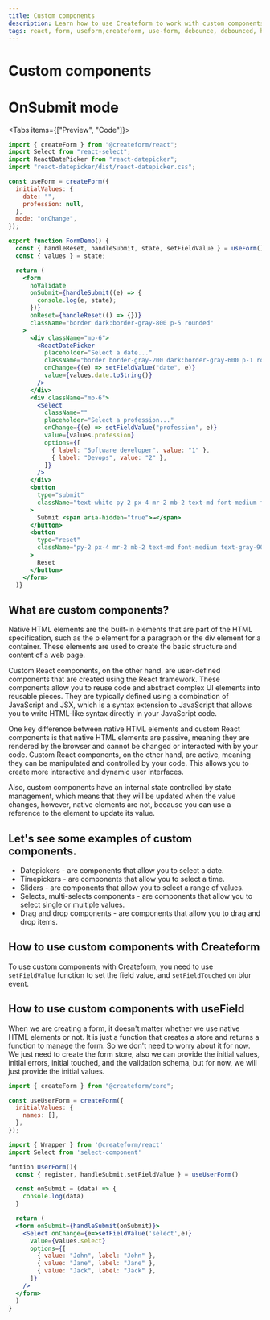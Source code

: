 ```yaml
---
title: Custom components
description: Learn how to use Createform to work with custom components.
tags: react, form, useform,createform, use-form, debounce, debounced, hook, react-select, select
---
```


# Custom components



# OnSubmit mode

<Tabs items={["Preview", "Code"]}>
  <Tab>
    <FormDemo />
  </Tab>
  <Tab>
```jsx
import { createForm } from "@createform/react";
import Select from "react-select";
import ReactDatePicker from "react-datepicker";
import "react-datepicker/dist/react-datepicker.css";

const useForm = createForm({
  initialValues: {
    date: "",
    profession: null,
  },
  mode: "onChange",
});

export function FormDemo() {
  const { handleReset, handleSubmit, state, setFieldValue } = useForm();
  const { values } = state;

  return (
    <form
      noValidate
      onSubmit={handleSubmit((e) => {
        console.log(e, state);
      })}
      onReset={handleReset(() => {})}
      className="border dark:border-gray-800 p-5 rounded"
    >
      <div className="mb-6">
        <ReactDatePicker
          placeholder="Select a date..."
          className="border border-gray-200 dark:border-gray-600 p-1 rounded w-full"
          onChange={(e) => setFieldValue("date", e)}
          value={values.date.toString()}
        />
      </div>
      <div className="mb-6">
        <Select
          className=""
          placeholder="Select a profession..."
          onChange={(e) => setFieldValue("profession", e)}
          value={values.profession}
          options={[
            { label: "Software developer", value: "1" },
            { label: "Devops", value: "2" },
          ]}
        />
      </div>
      <button
        type="submit"
        className="text-white py-2 px-4 mr-2 mb-2 text-md font-medium focus:outline-none  rounded-lg border border-gray-200 hover:bg-gray-100 hover:text-gray-700 focus:z-10 focus:ring-4 focus:ring-gray-200 dark:focus:ring-gray-700 dark:bg-white dark:text-gray-800 dark:border-gray-600 dark:hover:text-white dark:hover:bg-gray-700"
      >
        Submit <span aria-hidden="true">→</span>
      </button>
      <button
        type="reset"
        className="py-2 px-4 mr-2 mb-2 text-md font-medium text-gray-900 focus:outline-none  rounded-lg border border-gray-200 hover:bg-gray-100 hover:text-gray-700 focus:z-10 focus:ring-4 focus:ring-gray-200 dark:focus:ring-gray-700 dark:bg-gray-800 dark:text-gray-400 dark:border-gray-600 dark:hover:text-white dark:hover:bg-gray-700"
      >
        Reset
      </button>
    </form>
  )}
```
  </Tab>
</Tabs>

## What are custom components?

Native HTML elements are the built-in elements that are part of the HTML specification, such as the p element for a paragraph or the div element for a container. These elements are used to create the basic structure and content of a web page.

Custom React components, on the other hand, are user-defined components that are created using the React framework. These components allow you to reuse code and abstract complex UI elements into reusable pieces. They are typically defined using a combination of JavaScript and JSX, which is a syntax extension to JavaScript that allows you to write HTML-like syntax directly in your JavaScript code.

One key difference between native HTML elements and custom React components is that native HTML elements are passive, meaning they are rendered by the browser and cannot be changed or interacted with by your code. Custom React components, on the other hand, are active, meaning they can be manipulated and controlled by your code. This allows you to create more interactive and dynamic user interfaces.

Also, custom components have an internal state controlled by state management, which means that they will be updated when the value changes, however, native elements are not, because you can use a reference to the element to update its value.

## Let's see some examples of custom components.

- Datepickers - are components that allow you to select a date.
- Timepickers - are components that allow you to select a time.
- Sliders - are components that allow you to select a range of values.
- Selects, multi-selects components - are components that allow you to select single or multiple values.
- Drag and drop components - are components that allow you to drag and drop items.

## How to use custom components with Createform

To use custom components with Createform, you need to use `setFieldValue` function to set the field value, and `setFieldTouched` on blur event.

## How to use custom components with useField

When we are creating a form, it doesn't matter whether we use native HTML elements or not. It is just a function that creates a store and returns a function to manage the form. So we don't need to worry about it for now. We just need to create the form store, also we can provide the initial values, initial errors, initial touched, and the validation schema, but for now, we will just provide the initial values.

```javascript
import { createForm } from "@createform/core";

const useUserForm = createForm({
  initialValues: {
    names: [],
  },
});
```

```jsx copy
import { Wrapper } from '@createform/react'
import Select from 'select-component'

funtion UserForm(){
  const { register, handleSubmit,setFieldValue } = useUserForm()

  const onSubmit = (data) => {
    console.log(data)
  }

  return (
  <form onSubmit={handleSubmit(onSubmit)}>
    <Select onChange={e=>setFieldValue('select',e)}
      value={values.select}
      options={[
        { value: "John", label: "John" },
        { value: "Jane", label: "Jane" },
        { value: "Jack", label: "Jack" },
      ]}
    />
  </form>
  )
}
```
